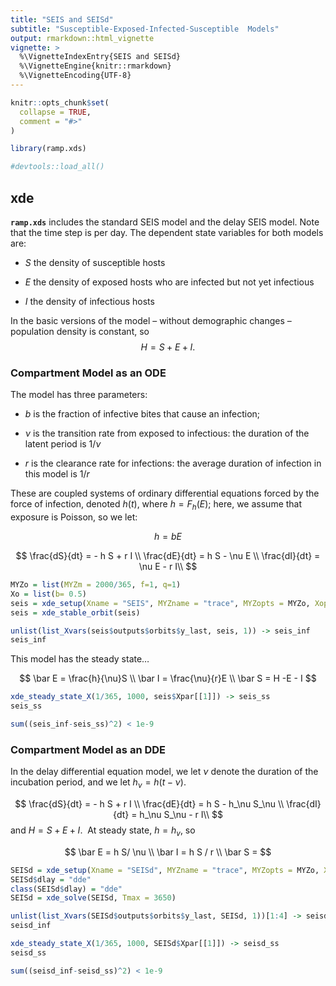 ```yaml
---
title: "SEIS and SEISd" 
subtitle: "Susceptible-Exposed-Infected-Susceptible  Models"
output: rmarkdown::html_vignette
vignette: >
  %\VignetteIndexEntry{SEIS and SEISd}
  %\VignetteEngine{knitr::rmarkdown}
  %\VignetteEncoding{UTF-8}
---
```


```r
knitr::opts_chunk$set(
  collapse = TRUE,
  comment = "#>"
)
```

```r
library(ramp.xds)
```

```r
#devtools::load_all()
```

## xde 

**`ramp.xds`** includes the standard SEIS model and the delay SEIS model. Note that the time step is per day.  The dependent state variables for both models are:

+ $S$ the density of susceptible hosts

+ $E$ the density of exposed hosts who are infected but not yet infectious

+ $I$ the density of infectious hosts

In the basic versions of the model -- without demographic changes -- population density is constant, so $$H = S+E+I.$$


### Compartment Model as an ODE

The model has three parameters: 

+ $b$ is the fraction of infective bites that cause an infection;  

+ $\nu$ is the transition rate from exposed to infectious: the duration of the latent period is $1/\nu$ 

+ $r$ is the clearance rate for infections: the average duration of infection in this model is $1/r$ 

These are coupled systems of ordinary differential equations forced by the force of infection, denoted $h(t)$, where $h = F_h(E);$ here, we assume that exposure is Poisson, so we let:  

$$h = bE$$

$$
\frac{dS}{dt} = - h S + r I \\
\frac{dE}{dt} = h S - \nu E \\
\frac{dI}{dt} = \nu E - r I\\
$$

```r
MYZo = list(MYZm = 2000/365, f=1, q=1)
Xo = list(b= 0.5)
seis = xde_setup(Xname = "SEIS", MYZname = "trace", MYZopts = MYZo, Xopts=Xo)
seis = xde_stable_orbit(seis)
```

```r
unlist(list_Xvars(seis$outputs$orbits$y_last, seis, 1)) -> seis_inf
seis_inf
```

This model has the steady state... 

$$
\bar E = \frac{h}{\nu}S \\ 
\bar I = \frac{\nu}{r}E \\ 
\bar S = H -E - I 
$$
```r
xde_steady_state_X(1/365, 1000, seis$Xpar[[1]]) -> seis_ss
seis_ss
```

```r
sum((seis_inf-seis_ss)^2) < 1e-9
```

### Compartment Model as an DDE

In the delay differential equation model, we let $\nu$ denote the duration of the incubation period, and we let $h_\nu = h(t-\nu).$ 

$$
\frac{dS}{dt} = - h S + r I \\
\frac{dE}{dt} = h S - h_\nu S_\nu \\
\frac{dI}{dt} = h_\nu S_\nu - r I\\
$$
and $H = S+E+I.$ \ At steady state, $h=h_{v}$, so 

$$
\bar E = h S/ \nu \\ 
\bar I = h S / r \\ 
\bar S =  
$$

```r
SEISd = xde_setup(Xname = "SEISd", MYZname = "trace", MYZopts = MYZo, Xopts=Xo)
SEISd$dlay = "dde" 
class(SEISd$dlay) = "dde" 
SEISd = xde_solve(SEISd, Tmax = 3650)
```

```r
unlist(list_Xvars(SEISd$outputs$orbits$y_last, SEISd, 1))[1:4] -> seisd_inf
seisd_inf
```

```r
xde_steady_state_X(1/365, 1000, SEISd$Xpar[[1]]) -> seisd_ss
seisd_ss
```

```r
sum((seisd_inf-seisd_ss)^2) < 1e-9
```

